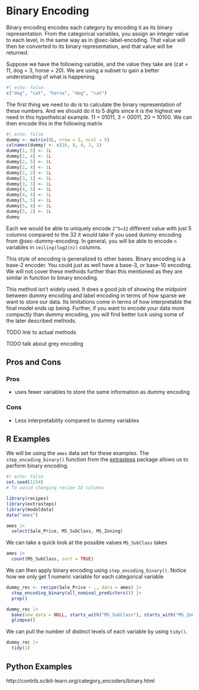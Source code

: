 # Binary Encoding {#sec-binary-encoding}

Binary encoding encodes each category by encoding it as its binary representation. From the categorical variables, you assign an integer value to each level, in the same way as in @sec-label-encoding. That value will then be converted to its binary representation, and that value will be returned.

Suppose we have the following variable, and the value they take are (cat = 11, dog = 3, horse = 20). We are using a subset to gain a better understanding of what is happening.

```r
#| echo: false
c("dog", "cat", "horse", "dog", "cat")
```

The first thing we need to do is to calculate the binary representation of these numbers. And we should do it to 5 digits since it is the highest we need in this hypothetical example. 11 = 01011, 3 = 00011, 20 = 10100. We can then encode this in the following matrix

```r
#| echo: false
dummy <- matrix(0L, nrow = 5, ncol = 5)
colnames(dummy) <- c(16, 8, 4, 2, 1)
dummy[1, 5] <- 1L
dummy[1, 4] <- 1L
dummy[2, 5] <- 1L
dummy[2, 4] <- 1L
dummy[2, 2] <- 1L
dummy[3, 1] <- 1L
dummy[3, 3] <- 1L
dummy[4, 5] <- 1L
dummy[4, 4] <- 1L
dummy[5, 5] <- 1L
dummy[5, 4] <- 1L
dummy[5, 2] <- 1L
dummy
```

Each we would be able to uniquely encode `2^5=32` different value with just 5 columns compared to the 32 it would take if you used dummy encoding from @sec-dummy-encoding. In general, you will be able to encode `n` variables in `ceiling(log2(n))` columns.

::: callout-note
This style of encoding is generalized to other bases. Binary encoding is a base-2 encoder. You could just as well have a base-3, or base-10 encoding. We will not cover these methods further than this mentioned as they are similar in function to binary encoding.
:::

This method isn't widely used. It does a good job of showing the midpoint between dummy encoding and label encoding in terms of how sparse we want to store our data. Its limitations come in terms of how interpretable the final model ends up being. Further, if you want to encode your data more compactly than dummy encoding, you will find better luck using some of the later described methods.

TODO link to actual methods

TODO talk about grey encoding

## Pros and Cons

### Pros

-   uses fewer variables to store the same information as dummy encoding

### Cons

-   Less interpretability compared to dummy variables

## R Examples

We will be using the `ames` data set for these examples. The `step_encoding_binary()` function from the [extrasteps](https://github.com/emilhvitfeldt/extrasteps) package allows us to perform binary encoding.

```r
#| echo: false
set.seed(1234)
# To avoid changing recipe ID columns
```

```r
library(recipes)
library(extrasteps)
library(modeldata)
data("ames")

ames |>
  select(Sale_Price, MS_SubClass, MS_Zoning)
```

We can take a quick look at the possible values `MS_SubClass` takes

```r
ames |>
  count(MS_SubClass, sort = TRUE)
```

We can then apply binary encoding using `step_encoding_binary()`. Notice how we only get 1 numeric variable for each categorical variable

```r
dummy_rec <- recipe(Sale_Price ~ ., data = ames) |>
  step_encoding_binary(all_nominal_predictors()) |>
  prep()

dummy_rec |>
  bake(new_data = NULL, starts_with("MS_SubClass"), starts_with("MS_Zoning")) |>
  glimpse()
```

We can pull the number of distinct levels of each variable by using `tidy()`.

```r
dummy_rec |>
  tidy(1)
```



## Python Examples

http://contrib.scikit-learn.org/category_encoders/binary.html
